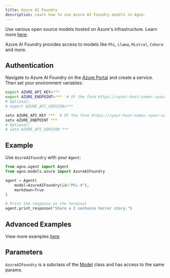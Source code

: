 ```yaml
---
title: Azure AI Foundry
description: Learn how to use Azure AI Foundry models in Agno.
---
```


Use various open source models hosted on Azure's infrastructure. Learn more [here](https://learn.microsoft.com/azure/ai-services/models).

Azure AI Foundry provides access to models like `Phi`, `Llama`, `Mistral`, `Cohere` and more.

## Authentication

Navigate to Azure AI Foundry on the [Azure Portal](https://portal.azure.com/) and create a service. Then set your environment variables:

<CodeGroup>

```bash Mac
export AZURE_API_KEY=***
export AZURE_ENDPOINT=***  # Of the form https://<your-host-name>.<your-azure-region>.models.ai.azure.com/models
# Optional:
# export AZURE_API_VERSION=***
```

```bash Windows
setx AZURE_API_KEY ***  # Of the form https://<your-host-name>.<your-azure-region>.models.ai.azure.com/models
setx AZURE_ENDPOINT ***
# Optional:
# setx AZURE_API_VERSION ***
```

</CodeGroup>

## Example

Use `AzureAIFoundry` with your `Agent`:

<CodeGroup>

```python agent.py
from agno.agent import Agent
from agno.models.azure import AzureAIFoundry

agent = Agent(
    model=AzureAIFoundry(id="Phi-4"),
    markdown=True
)

# Print the response on the terminal
agent.print_response("Share a 2 sentence horror story.")
```

</CodeGroup>

## Advanced Examples

View more examples [here](/examples/models/azure/ai_foundry/basic).

## Parameters

<Snippet file="model-azure-ai-foundry-params.mdx" />

`AzureAIFoundry` is a subclass of the [Model](/reference/models/model) class and has access to the same params.

